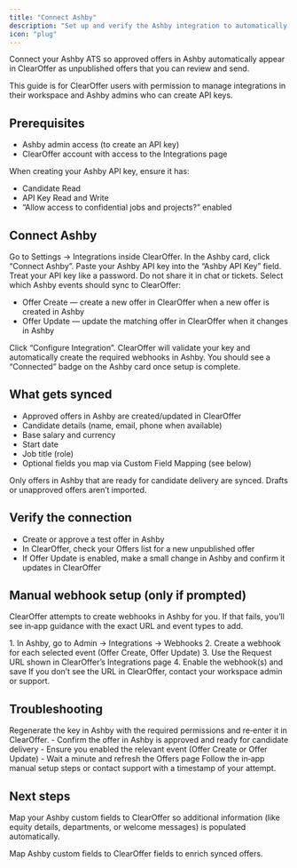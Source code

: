 ```yaml
---
title: "Connect Ashby"
description: "Set up and verify the Ashby integration to automatically create and update offers in ClearOffer."
icon: "plug"
---
```


Connect your Ashby ATS so approved offers in Ashby automatically appear in ClearOffer as unpublished offers that you can review and send.

<Info>
This guide is for ClearOffer users with permission to manage integrations in their workspace and Ashby admins who can create API keys.
</Info>

## Prerequisites

- Ashby admin access (to create an API key)
- ClearOffer account with access to the Integrations page

<Tip>
When creating your Ashby API key, ensure it has:

- Candidate Read
- API Key Read and Write
- “Allow access to confidential jobs and projects?” enabled
</Tip>

## Connect Ashby

<Steps>
<Step title="Open Integrations">
Go to Settings → Integrations inside ClearOffer.
</Step>

<Step title="Start connection">
In the Ashby card, click “Connect Ashby”.
</Step>

<Step title="Enter API key">
Paste your Ashby API key into the “Ashby API Key” field.

<Warning>
Treat your API key like a password. Do not share it in chat or tickets.
</Warning>
</Step>

<Step title="Choose events">
Select which Ashby events should sync to ClearOffer:

- Offer Create — create a new offer in ClearOffer when a new offer is created in Ashby
- Offer Update — update the matching offer in ClearOffer when it changes in Ashby
</Step>

<Step title="Configure">
Click “Configure Integration”. ClearOffer will validate your key and automatically create the required webhooks in Ashby.

<Check>
You should see a “Connected” badge on the Ashby card once setup is complete.
</Check>
</Step>
</Steps>

## What gets synced

- Approved offers in Ashby are created/updated in ClearOffer
- Candidate details (name, email, phone when available)
- Base salary and currency
- Start date
- Job title (role)
- Optional fields you map via Custom Field Mapping (see below)

<Info>
Only offers in Ashby that are ready for candidate delivery are synced. Drafts or unapproved offers aren’t imported.
</Info>

## Verify the connection

- Create or approve a test offer in Ashby
- In ClearOffer, check your Offers list for a new unpublished offer
- If Offer Update is enabled, make a small change in Ashby and confirm it updates in ClearOffer

## Manual webhook setup (only if prompted)

ClearOffer attempts to create webhooks in Ashby for you. If that fails, you’ll see in‑app guidance with the exact URL and event types to add.

<AccordionGroup>
<Accordion title="Add webhooks in Ashby">
1. In Ashby, go to Admin → Integrations → Webhooks
2. Create a webhook for each selected event (Offer Create, Offer Update)
3. Use the Request URL shown in ClearOffer’s Integrations page
4. Enable the webhook(s) and save

<Tip>
If you don’t see the URL in ClearOffer, contact your workspace admin or support.
</Tip>
</Accordion>
</AccordionGroup>

## Troubleshooting

<AccordionGroup>
<Accordion title="Invalid API key or permissions">
Regenerate the key in Ashby with the required permissions and re‑enter it in ClearOffer.
</Accordion>

<Accordion title="Connected but no offers appear">
- Confirm the offer in Ashby is approved and ready for candidate delivery
- Ensure you enabled the relevant event (Offer Create or Offer Update)
- Wait a minute and refresh the Offers page
</Accordion>

<Accordion title="We couldn’t auto‑create webhooks">
Follow the in‑app manual setup steps or contact support with a timestamp of your attempt.
</Accordion>
</AccordionGroup>

## Next steps

Map your Ashby custom fields to ClearOffer so additional information (like equity details, departments, or welcome messages) is populated automatically.

<Card title="Set up custom field mapping" icon="sliders" href="/integrations/custom-field-mapping">
Map Ashby custom fields to ClearOffer fields to enrich synced offers.
</Card>


